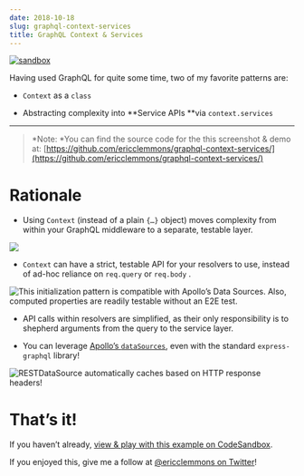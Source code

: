 ```yaml
---
date: 2018-10-18
slug: graphql-context-services
title: GraphQL Context & Services
---
```


[![sandbox](https://cdn-images-1.medium.com/max/4232/1*V1-Gltco1Ot3rSvGQq8Bgw.png)](https://codesandbox.io/s/github/ericclemmons/graphql-context-services?module=README.md)

Having used GraphQL for quite some time, two of my favorite patterns are:

- `Context` as a `class`

- Abstracting complexity into **Service APIs **via `context.services`

---

> *Note: *You can find the source code for the this screenshot & demo at:
> [https://github.com/ericclemmons/graphql-context-services/](https://github.com/ericclemmons/graphql-context-services/)

# Rationale

- Using `Context` (instead of a plain `{…}` object) moves complexity from within your GraphQL middleware to a separate, testable layer.

![](https://cdn-images-1.medium.com/max/2248/1*tIFRRnByssNA1TQsZUISIg.png)

- `Context` can have a strict, testable API for your resolvers to use, instead of ad-hoc reliance on `req.query` or `req.body` .

![This initialization pattern is compatible with Apollo’s Data Sources. Also, computed properties are readily testable without an E2E test.](https://cdn-images-1.medium.com/max/2648/1*vBNNfH3xukpih4b8GanoNg.png)

- API calls within resolvers are simplified, as their only responsibility is to shepherd arguments from the query to the service layer.

- You can leverage [Apollo’s `dataSources`](https://www.apollographql.com/docs/apollo-server/features/data-sources.html#Accessing-data-sources-from-resolvers), even with the standard `express-graphql` library!

![`RESTDataSource` automatically caches based on HTTP response headers!](https://cdn-images-1.medium.com/max/2280/1*jZkinAdxquNZOvEZtHN_qg.png)

# That’s it!

If you haven’t already, [view & play with this example on CodeSandbox](https://codesandbox.io/s/github/ericclemmons/graphql-context-services?module=README.md).

If you enjoyed this, give me a follow at [@ericclemmons on Twitter](https://twitter.com/ericclemmons)!
